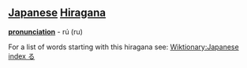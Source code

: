 == [[Japanese]] [[Hiragana]] ==
'''[[pronunciation]]''' - rú (ru)

For a list of words starting with this hiragana see: [[Wiktionary:Japanese index る]]
